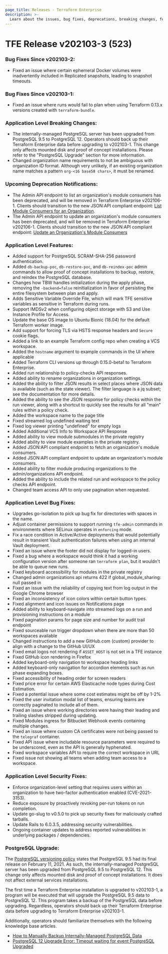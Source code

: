 ```yaml
---
page_title: Releases - Terraform Enterprise
description: >-
  Learn about the issues, bug fixes, deprecations, breaking changes, features and security fixes for the v202103-3 (523) release.
---
```


# TFE Release v202103-3 (523)

### Bug Fixes Since v202103-2:

* Fixed an issue where certain ephemeral Docker volumes were inadvertently included in Replicated snapshots, leading to snapshot timeouts.

### Bug Fixes Since v202103-1:

* Fixed an issue where runs would fail to plan when using Terraform 0.13.x versions created with `terraform-bundle`.

### Application Level Breaking Changes:

* The internally-managed PostgreSQL server has been upgraded from PostgreSQL 9.5 to PostgreSQL 12. Operators should back up their Terraform Enterprise data before upgrading to v202103-1. This change only affects mounted disk and proof of concept installations. Please refer to the "PostgreSQL Upgrade" section for more information.
* Changed organization name requirements to not be ambiguous with organization ID format. Although very unlikely, if an existing organization name matches a pattern `org-<16 base58 chars>`, it must be renamed.

### Upcoming Deprecation Notifications:

* The Admin API endpoint to list an organization's module consumers has been deprecated, and will be removed in Terraform Enterprise v202106-1. Clients should transition to the new JSON:API compliant endpoint: [List Module Consumers for an Organization](/terraform/enterprise/api-docs/admin/organizations#list-module-consumers-for-an-organization).
* The Admin API endpoint to update an organization's module consumers has been deprecated, and will be removed in Terraform Enterprise v202106-1. Clients should transition to the new JSON:API compliant endpoint: [Update an Organization's Module Consumers](/terraform/enterprise/api-docs/admin/organizations#update-an-organization-39-s-module-consumers)

### Application Level Features:

* Added support for PostgreSQL SCRAM-SHA-256 password authentication.
* Added `db-backup-poc`, `db-restore-poc`, and `db-reindex-poc` admin commands to allow proof of concept installations to backup, restore, and reindex the PostgreSQL database.
* Changes how TBW handles initialization during the apply phase, removing the `-backend=false` reinitialization in favor of persisting the entire filesystem between plan and apply.
* Adds Sensitive Variable Override File, which will mark TFE sensitive variables as sensitive in Terraform during runs.
* Support IMDSv2 when configuring object storage with S3 and Use Instance Profile for Access.
* Update the base OS image to Ubuntu Bionic (18.04) for the default Terraform worker image.
* Add support for forcing TLS via HSTS response headers and `Secure` cookie flags.
* Added a link to an example Terraform config repo when creating a VCS workspace.
* Added the `hostname` argument to example commands in the UI where applicable
* Added Terraform CLI versions up through 0.15.0-beta1 to Terraform Enterprise.
* Added run relationship to policy-checks API responses.
* Added ability to rename organizations in organization settings.
* Added the ability to filter JSON results in select places where JSON data is available (such as the state viewer). The filter language is a jq subset; see the documentation for more details.
* Added the ability to see the JSON response for policy checks within the run viewer, along with a shortcut to quickly see the results for all "main" rules within a policy check.
* Added the workspace name to the page title
* Fixed streamed log undefined waiting text
* Fixed log viewer printing "undefined" for empty logs
* Added Additional VCS Info to Workspace API Response
* Added ability to view module submodules in the private registry
* Added ability to view module examples in the private registry.
* Added JSON:API compliant endpoint to fetch an organization's module consumers.
* Added JSON:API compliant endpoint to update an organization's module consumers.
* Added ability to filter module producing organizations to the admin/organizations API endpoint.
* Added the ability to include the related run and workspace to the policy checks API endpoint.
* Changed team access API to only use pagination when requested.

### Application Level Bug Fixes:

* Upgrades go-isolation to pick up bug fix for directories with spaces in the name.
* Adjust container permissions to support running `tfe-admin` commands in environments where SELinux operates in `enforcing` mode.
* Fix a race condition in Active/Active deployments that would potentially result in transient Vault authentication failures when using an internal Vault deployment.
* Fixed an issue where the footer did not display for logged-in users.
* Fixed a bug where a workspace would think it had a working configuration version after someone ran `terraform plan`, but it wouldn't be able to queue new runs.
* Fixed keyboard accessibility for modules in the private registry
* Changed admin organizations api returns 422 if global_module_sharing: null passed in
* Fixed an issue with the reliability of copying text from log output in the Google Chrome browser
* Fixed an inconsistency of icon colors within certain button types.
* Fixed alignment and icon issues on Notifications page
* Added ability to keyboard-navigate into streamed logs on a run and provisioning instructions on a module
* Fixed pagination params for page size and number for audit trail endpoint
* Fixed sourceable run trigger dropdown when there are more than 50 workspaces available
* Changed instructions to add a new GitHub.com (custom) provider to align with a change to the GitHub UI/UX
* Fixed email logos not rendering if `ASSET_HOST` is not set in a TFE instance
* Fixed GitHub icon rendering in Firefox
* Added keyboard-only navigation to workspace heading links
* Added keyboard-only navigation for accordion elements such as run phase expanding boxes.
* Fixed accessibility of heading order for screen readers
* Fixed price error for certain AWS Elasticache node types during Cost Estimation.
* Fixed a potential issue where some cost estimates might be off by 1-2%
* Fixed the user invitation modal list of teams, ensuring teams are correctly paginated to include all of them.
* Fixed an issue where working directories were having their leading and trailing slashes stripped during updating.
* Fixed Modules ingress for Bitbucket Webhook events containing multiple changes.
* Fixed an issue where custom CA certificates were not being passed to the `telegraf` container.
* Fixed API issue where includable resource parameters were required to be underscored, even as the API is generally hyphenated.
* Fixed workspace variables API to require the correct workspace in URL
* Fixed issue not showing all teams when adding team access to a workspace.

### Application Level Security Fixes:

* Enforce organization-level setting that requires users within an organization to have two-factor authentication enabled (CVE-2021-3153).
* Reduce exposure by proactively revoking per-run tokens on run completion.
* Update go-slug to v0.5.0 to pick up security fixes for maliciously crafted tarballs.
* Update Rails to 6.0.3.5, addressing security vulnerabilities.
* Ongoing container updates to address reported vulnerabilities in underlying packages / dependencies.

### PostgreSQL Upgrade:

The [PostgreSQL versioning policy](https://www.postgresql.org/support/versioning/) states that PostgreSQL 9.5 had its final release on February 11, 2021. As such, the internally-managed PostgreSQL server has been upgraded from PostgreSQL 9.5 to PostgreSQL 12. This change only affects mounted disk and proof of concept installations. It does not affect external services installations.

The first time a Terraform Enterprise installation is upgraded to v202103-1, a program will be executed that will upgrade the PostgreSQL 9.5 data to PostgreSQL 12. This program takes a backup of the PostgreSQL data before upgrading. Regardless, operators should back up their Terraform Enterprise data before upgrading to Terraform Enterprise v202103-1.

Additionally, operators should familiarize themselves with the following knowledge base articles.

* [How to Manually Backup Internally-Managed PostgreSQL Data](https://support.hashicorp.com/hc/en-us/articles/1500003527861)
* [PostgreSQL 12 Upgrade Error: Timeout waiting for event PostgreSQL Upgraded](https://support.hashicorp.com/hc/en-us/articles/1500003501501)
